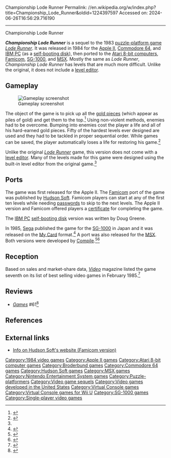 Championship Lode Runner
Permalink: //en.wikipedia.org/w/index.php?title=Championship_Lode_Runner&oldid=1224397597
Accessed on: 2024-06-26T16:56:29.716190



------
Championship Lode Runner
{{Short description|1984 video game}}
{{Infobox video game
|title = Championship Lode Runner
|image = ChampionshipLodeRunnerJPNESBoxArt.jpg
|caption = Famicom cover art
|developer = Broderbund<br>[[Compile (company)|Compile]] (SG-1000, MSX)
|publisher = [[Broderbund]]<br>[[Hudson Soft]] (Famicom)<br>[[Sega]] (SG-1000)<br>[[Sony Interactive Entertainment|Sony]] (MSX)
|programmer = '''IBM PC'''<br>Doug Greene<br>'''Famicom'''<br>Shinichi Nakamoto
|designer = [[Douglas E. Smith|Doug Smith]]
|composer = Isamu Hirano (Famicom)
|series= ''[[Lode Runner]]''
|released = '''1984:''' Apple, C64, IBM PC<br>'''1985:''' Atari 8-bit, Famicom, SG-1000<br>'''1986:''' MSX
|genre = [[Puzzle-platform game|Puzzle-platform]]
|modes = [[Single-player video game|Single-player]]
|platforms = [[Apple II]], [[Atari 8-bit]], [[Commodore 64]], [[IBM PC]], [[Nintendo Entertainment System|Famicom]], [[MSX]], [[SG-1000]]
}}

'''''Championship Lode Runner''''' is a sequel to the 1983  [[puzzle-platform game]] ''[[Lode Runner]]''. It was released in 1984 for the [[Apple II]], [[Commodore 64]], and [[IBM Personal Computer|IBM PC]] (as a [[self-booting disk]]), then ported to the [[Atari 8-bit computers]], [[Nintendo Entertainment System|Famicom]], [[SG-1000]], and [[MSX]]. Mostly the same as ''Lode Runner'', ''Championship Lode Runner'' has levels that are much more difficult. Unlike the original, it does not include a [[level editor]].

==Gameplay==
[[File:ChampionshipLodeRunnerSampleLevel.jpg|thumb|left|Gameplay screenshot]]

The object of the game is to pick up all the [[Gold coin|gold piece]]s (which appear as piles of gold) and get them to the top.<ref name="gamasutra">{{cite web | url = http://www.gamasutra.com/view/feature/1640/game_design_essentials_20_.php?page=11 | title = Advanced game overview | publisher = Gamasutra | date = | accessdate = 2010-06-08}}</ref> Using non-violent methods, enemies had to be overcome. Bumping into enemies cost the player a life and all of his hard-earned gold pieces. Fifty of the hardest levels ever designed are used and they had to be tackled in proper sequential order. While games can be saved, the player automatically loses a life for restoring his game.<ref name=":0">{{Cite journal |last=Grannell |first=Craig |date=January 2013 |title=Lode Runner |url=https://issuu.com/michelfranca/docs/retro_gamer____111 |journal=Retro Gamer |issue=111 |pages=24}}</ref>

Unlike the original ''[[Lode Runner]]'' game, this version does not come with a [[level editor]]. Many of the levels made for this game were designed using the built-in level editor from the original game.<ref name=":0" />

== Ports ==
The game was first released for the Apple II. The [[Famicom]] port of the game was published by [[Hudson Soft]]. Famicom players can start at any of the first ten levels while needing [[Password (video games)|password]]s to skip to the next levels. The Apple II version and Famicom offered players a [[wikt:certificate|certificate]] for completing the game.

The [[IBM PC]] [[self-booting disk]] version was written by Doug Greene.

In 1985, [[Sega]] published the game for the [[SG-1000]] in Japan and it was released on the [[Sega Card|My Card]] format.<ref>{{cite web|url=https://sega.jp/history/hard/sg1000/software.html|title=ソフトウェア一覧: SG-1000|publisher=Sega|accessdate=2020-01-19}}</ref> A port was also released for the [[MSX]]. Both versions were developed by [[Compile (company)|Compile]].<ref>{{cite web|url=http://www.compile.co.jp/game/other/sg.html|archive-url=https://web.archive.org/web/20021003185828/http://www.compile.co.jp/game/other/sg.html|url-status=dead|archive-date=2002-10-03|title=COMPILE GAME HISTORY -SG-1000-|publisher=Compile|accessdate=2020-01-19}}</ref><ref>{{cite web|url=http://www.compile.co.jp/game/other/msx.html|archive-url=https://web.archive.org/web/20021003185631/http://www.compile.co.jp/game/other/msx.html|url-status=dead|archive-date=2002-10-03|title=COMPILE GAME HISTORY -MSX-|publisher=Compile|accessdate=2020-01-19}}</ref>

==Reception==
Based on sales and market-share data, ''[[Video (magazine)|Video]]'' magazine listed the game seventh on its list of best selling video games in February 1985.<ref>{{cite journal |last1= Ditlea |first1= Steve |last2= Onosco |first2= Tim |last3= Kunkel |first3= Bill |author-link3= Bill Kunkel (gaming)|date= February 1985 |title= Random Access: Best Sellers/Recreation |journal= [[Video (magazine)|Video]]|publisher= Reese Communications|volume= 8|issue= 11|page= 35|issn= 0147-8907}}</ref>

==Reviews==
*''[[Games (magazine)|Games]]'' #61<ref>{{cite web | url=https://archive.org/details/games611985march/page/n53/mode/2up | title=GAMES Magazine #61 | date=March 1985 }}</ref>

==References==
{{reflist}}

==External links==
*[https://web.archive.org/web/20040815041238/http://www.hudson.co.jp/gamenavi/gamedb/index.cgi?mode=info&f=ChampLodeRunner Info on Hudson Soft's website (Famicom version)]

{{Lode Runner Series}}

[[Category:1984 video games]]
[[Category:Apple II games]]
[[Category:Atari 8-bit computer games]]
[[Category:Broderbund games]]
[[Category:Commodore 64 games]]
[[Category:Hudson Soft games]]
[[Category:MSX games]]
[[Category:Nintendo Entertainment System games]]
[[Category:Puzzle-platformers]]
[[Category:Video game sequels]]
[[Category:Video games developed in the United States]]
[[Category:Virtual Console games]]
[[Category:Virtual Console games for Wii U]]
[[Category:SG-1000 games]]
[[Category:Single-player video games]]